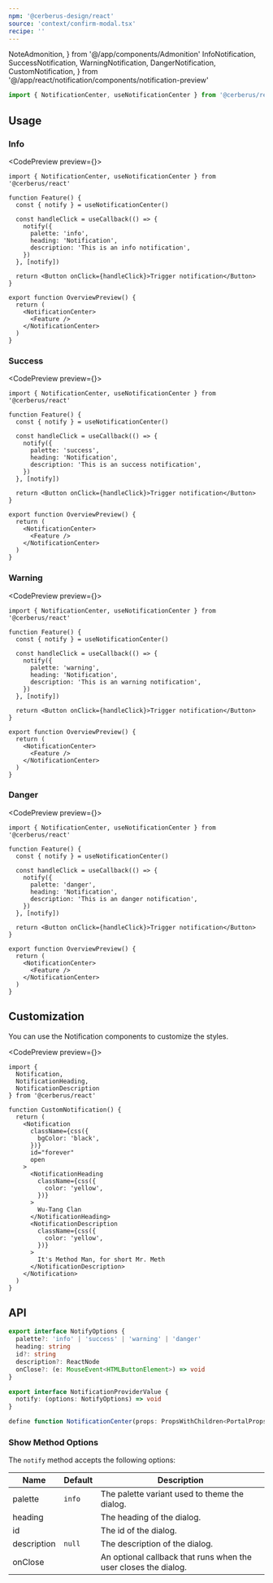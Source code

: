 ```yaml
---
npm: '@cerberus-design/react'
source: 'context/confirm-modal.tsx'
recipe: ''
---
```


  NoteAdmonition,
} from '@/app/components/Admonition'
  InfoNotification,
  SuccessNotification,
  WarningNotification,
  DangerNotification,
  CustomNotification,
} from '@/app/react/notification/components/notification-preview'

```ts
import { NotificationCenter, useNotificationCenter } from '@cerberus/react'
```

## Usage

### Info

<CodePreview preview={<InfoNotification />}>
```tsx title="some-page.tsx" {7-11}
import { NotificationCenter, useNotificationCenter } from '@cerberus/react'

function Feature() {
  const { notify } = useNotificationCenter()

  const handleClick = useCallback(() => {
    notify({
      palette: 'info',
      heading: 'Notification',
      description: 'This is an info notification',
    })
  }, [notify])

  return <Button onClick={handleClick}>Trigger notification</Button>
}

export function OverviewPreview() {
  return (
    <NotificationCenter>
      <Feature />
    </NotificationCenter>
  )
}
```
</CodePreview>

### Success

<CodePreview preview={<SuccessNotification />}>
```tsx title="some-page.tsx" {7-11}
import { NotificationCenter, useNotificationCenter } from '@cerberus/react'

function Feature() {
  const { notify } = useNotificationCenter()

  const handleClick = useCallback(() => {
    notify({
      palette: 'success',
      heading: 'Notification',
      description: 'This is an success notification',
    })
  }, [notify])

  return <Button onClick={handleClick}>Trigger notification</Button>
}

export function OverviewPreview() {
  return (
    <NotificationCenter>
      <Feature />
    </NotificationCenter>
  )
}
```
</CodePreview>

### Warning

<CodePreview preview={<WarningNotification />}>
```tsx title="some-page.tsx" {7-11}
import { NotificationCenter, useNotificationCenter } from '@cerberus/react'

function Feature() {
  const { notify } = useNotificationCenter()

  const handleClick = useCallback(() => {
    notify({
      palette: 'warning',
      heading: 'Notification',
      description: 'This is an warning notification',
    })
  }, [notify])

  return <Button onClick={handleClick}>Trigger notification</Button>
}

export function OverviewPreview() {
  return (
    <NotificationCenter>
      <Feature />
    </NotificationCenter>
  )
}
```
</CodePreview>

### Danger

<CodePreview preview={<DangerNotification />}>
```tsx title="some-page.tsx" {7-11}
import { NotificationCenter, useNotificationCenter } from '@cerberus/react'

function Feature() {
  const { notify } = useNotificationCenter()

  const handleClick = useCallback(() => {
    notify({
      palette: 'danger',
      heading: 'Notification',
      description: 'This is an danger notification',
    })
  }, [notify])

  return <Button onClick={handleClick}>Trigger notification</Button>
}

export function OverviewPreview() {
  return (
    <NotificationCenter>
      <Feature />
    </NotificationCenter>
  )
}
```
</CodePreview>

## Customization

You can use the Notification components to customize the styles.

<CodePreview preview={<CustomNotification />}>
```tsx title="some-page.tsx"
import {
  Notification,
  NotificationHeading,
  NotificationDescription
} from '@cerberus/react'

function CustomNotification() {
  return (
    <Notification
      className={css({
        bgColor: 'black',
      })}
      id="forever"
      open
    >
      <NotificationHeading
        className={css({
          color: 'yellow',
        })}
      >
        Wu-Tang Clan
      </NotificationHeading>
      <NotificationDescription
        className={css({
          color: 'yellow',
        })}
      >
        It's Method Man, for short Mr. Meth
      </NotificationDescription>
    </Notification>
  )
}
```
</CodePreview>

## API

```ts showLineNumbers=false
export interface NotifyOptions {
  palette?: 'info' | 'success' | 'warning' | 'danger'
  heading: string
  id?: string
  description?: ReactNode
  onClose?: (e: MouseEvent<HTMLButtonElement>) => void
}

export interface NotificationProviderValue {
  notify: (options: NotifyOptions) => void
}

define function NotificationCenter(props: PropsWithChildren<PortalProps>): ReactNode
````

### Show Method Options

The `notify` method accepts the following options:

| Name     | Default | Description                            |
| -------- | ------- | -------------------------------------- |
| palette | `info` | The palette variant used to theme the dialog.           |
| heading |  | The heading of the dialog. |
| id |  | The id of the dialog. |
| description | `null` | The description of the dialog. |
| onClose |  | An optional callback that runs when the user closes the dialog. |
